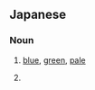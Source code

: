 ==Japanese==

===Noun===
{{ja-noun}}

# {{ja-def|青|蒼|碧}} [[blue]], [[green]], [[pale]]
# {{ja-def|青}} {{abbreviation of|青信号|lang=ja}}